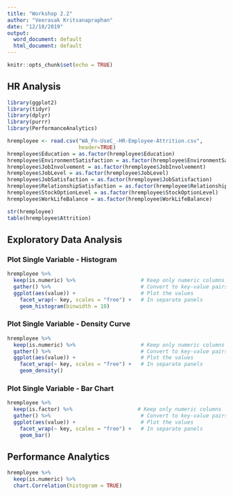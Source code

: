 ```yaml
---
title: "Workshop 2.2"
author: "Veerasak Kritsanapraphan"
date: "12/18/2019"
output:
  word_document: default
  html_document: default
---
```


```r
knitr::opts_chunk$set(echo = TRUE)
```

## HR Analysis

```r
library(ggplot2)
library(tidyr)
library(dplyr)
library(purrr)
library(PerformanceAnalytics)
```

```r
hremployee <- read.csv("WA_Fn-UseC_-HR-Employee-Attrition.csv", 
                       header=TRUE)
hremployee$Education = as.factor(hremployee$Education)
hremployee$EnvironmentSatisfaction = as.factor(hremployee$EnvironmentSatisfaction)
hremployee$JobInvolvement = as.factor(hremployee$JobInvolvement)
hremployee$JobLevel = as.factor(hremployee$JobLevel)
hremployee$JobSatisfaction = as.factor(hremployee$JobSatisfaction)
hremployee$RelationshipSatisfaction = as.factor(hremployee$RelationshipSatisfaction)
hremployee$StockOptionLevel = as.factor(hremployee$StockOptionLevel)
hremployee$WorkLifeBalance = as.factor(hremployee$WorkLifeBalance)

str(hremployee)
table(hremployee$Attrition)

```

## Exploratory Data Analysis

### Plot Single Variable - Histogram
```r
hremployee %>%
  keep(is.numeric) %>%                     # Keep only numeric columns
  gather() %>%                             # Convert to key-value pairs
  ggplot(aes(value)) +                     # Plot the values
    facet_wrap(~ key, scales = "free") +   # In separate panels
    geom_histogram(binwidth = 10) 
```

### Plot Single Variable - Density Curve
```r
hremployee %>%
  keep(is.numeric) %>%                     # Keep only numeric columns
  gather() %>%                             # Convert to key-value pairs
  ggplot(aes(value)) +                     # Plot the values
    facet_wrap(~ key, scales = "free") +   # In separate panels
    geom_density() 
```

### Plot Single Variable - Bar Chart
```r
hremployee %>%
  keep(is.factor) %>%                     # Keep only numeric columns
  gather() %>%                             # Convert to key-value pairs
  ggplot(aes(value)) +                     # Plot the values
    facet_wrap(~ key, scales = "free") +   # In separate panels
    geom_bar() 
```

## Performance Analytics 
```r
hremployee %>%
  keep(is.numeric) %>%
  chart.Correlation(histogram = TRUE)
```
